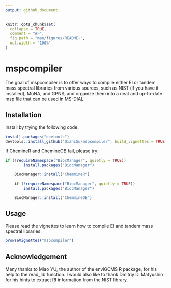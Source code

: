 ```yaml
---
output: github_document
---
```


<!-- README.md is generated from README.Rmd. Please edit that file -->

```r
knitr::opts_chunk$set(
  collapse = TRUE,
  comment = "#>",
  fig.path = "man/figures/README-",
  out.width = "100%"
)
```

# mspcompiler

<!-- badges: start -->
<!-- badges: end -->

The goal of mspcompiler is to offer ways to compile either EI or tandem mass
spectral libraries from various sources, such as NIST (if you have it installed),
MoNA, and GPNS, and organize them into a neat and up-to-date msp file that can 
be used in MS-DIAL. 

## Installation

Install \pkg{mspcompiler} by trying the following code.

``` r
install.packages("devtools")
devtools::install_github("QizhiSu/mspcompiler", build_vignettes = TRUE)
```
If ChemineR and ChemineOB fail, please try:
```r
if (!requireNamespace("BiocManager", quietly = TRUE))
        install.packages("BiocManager")

    BiocManager::install("ChemmineR")

    if (!requireNamespace("BiocManager", quietly = TRUE))
        install.packages("BiocManager")

    BiocManager::install("ChemmineOB")
```

## Usage
Please read the vignettes to learn how to compile EI and tandem mass spectral 
libraries.
```r
browseVignettes("mspcompiler")
```


## Acknowledgement
Many thanks to Miao YU, the author of the enviGCMS R package, for his help to 
the read_lib function. I would also like to thank Dmitriy D. Matyushin for his 
hints to extract RI information from the NIST library. 
